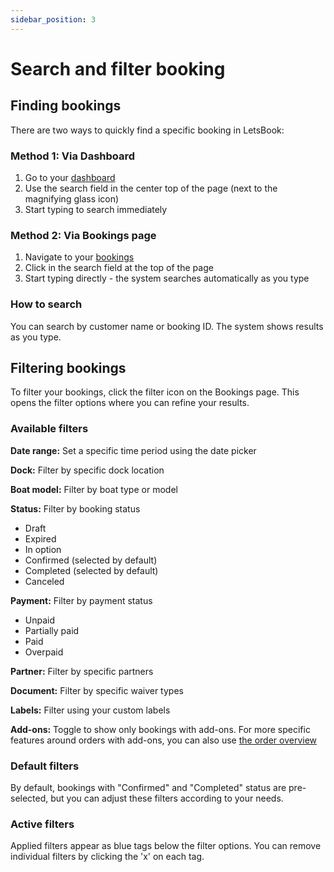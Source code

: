 ```yaml
---
sidebar_position: 3
---
```




# Search and filter booking

## Finding bookings

There are two ways to quickly find a specific booking in LetsBook:

### Method 1: Via Dashboard

1. Go to your [dashboard](https://dashboard.letsbook.app/)
2. Use the search field in the center top of the page (next to the magnifying glass icon)
3. Start typing to search immediately

### Method 2: Via Bookings page

1. Navigate to your [bookings](https://dashboard.letsbook.app/bookings)
2. Click in the search field at the top of the page
3. Start typing directly - the system searches automatically as you type

### How to search

You can search by customer name or booking ID. The system shows results as you type.

<InlineVideoPlayer videoSrc={findBookingVideo} />

## Filtering bookings

To filter your bookings, click the filter icon on the Bookings page. This opens the filter options where you can refine your results.

### Available filters

**Date range:** Set a specific time period using the date picker

**Dock:** Filter by specific dock location

**Boat model:** Filter by boat type or model

**Status:** Filter by booking status

- Draft
- Expired
- In option
- Confirmed (selected by default)
- Completed (selected by default)
- Canceled

**Payment:** Filter by payment status

- Unpaid
- Partially paid
- Paid
- Overpaid

**Partner:** Filter by specific partners

**Document:** Filter by specific waiver types

**Labels:** Filter using your custom labels

**Add-ons:** Toggle to show only bookings with add-ons. For more specific features around orders with add-ons, you can also use [the order overview](https://dashboard.letsbook.app/orders)

### Default filters

By default, bookings with "Confirmed" and "Completed" status are pre-selected, but you can adjust these filters according to your needs.

### Active filters

Applied filters appear as blue tags below the filter options. You can remove individual filters by clicking the 'x' on each tag.

<InlineVideoPlayer videoSrc={filterBookingsVideo} />
